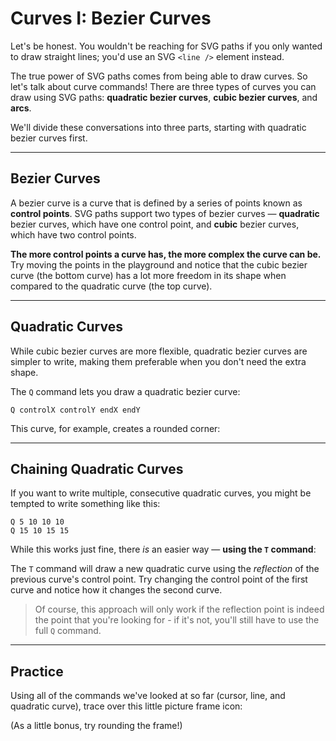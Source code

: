 # Curves I: Bezier Curves

Let's be honest. You wouldn't be reaching for SVG paths if you only wanted to draw straight lines; you'd use an SVG `<line />` element instead.

The true power of SVG paths comes from being able to draw curves. So let's talk about curve commands! There are three types of curves you can draw using SVG paths: **quadratic bezier curves**, **cubic bezier curves**, and **arcs**.

We'll divide these conversations into three parts, starting with quadratic bezier curves first.

---

## Bezier Curves

A bezier curve is a curve that is defined by a series of points known as **control points**. SVG paths support two types of bezier curves — **quadratic** bezier curves, which have one control point, and **cubic** bezier curves, which have two control points.

**The more control points a curve has, the more complex the curve can be.** Try moving the points in the playground and notice that the cubic bezier curve (the bottom curve) has a lot more freedom in its shape when compared to the quadratic curve (the top curve).

---

## Quadratic Curves

While cubic bezier curves are more flexible, quadratic bezier curves are simpler to write, making them preferable when you don't need the extra shape.

The `Q` command lets you draw a quadratic bezier curve:

```
Q controlX controlY endX endY
```

This curve, for example, creates a rounded corner:

<RoundedCornerCommands />

---

## Chaining Quadratic Curves

If you want to write multiple, consecutive quadratic curves, you might be tempted to write something like this:

```
Q 5 10 10 10
Q 15 10 15 15
```

While this works just fine, there _is_ an easier way — **using the `T` command**:

<TCommandList />

The `T` command will draw a new quadratic curve using the _reflection_ of the previous curve's control point. Try changing the control point of the first curve and notice how it changes the second curve.

> Of course, this approach will only work if the reflection point is indeed the point that you're looking for - if it's not, you'll still have to use the full `Q` command.

---

## Practice

Using all of the commands we've looked at so far (cursor, line, and quadratic curve), trace over this little picture frame icon:

(As a little bonus, try rounding the frame!)

<PracticeQuestionEditor />
